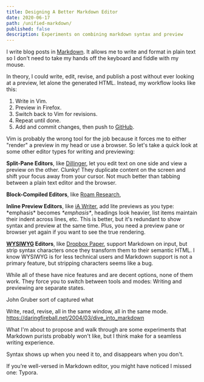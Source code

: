 ```yaml
---
title: Designing A Better Markdown Editor
date: 2020-06-17
path: /unified-markdown/
published: false
description: Experiments on combining markdown syntax and preview
---
```


I write blog posts in [Markdown](https://en.wikipedia.org/wiki/Markdown). It
allows me to write and format in plain text so I don't need to take my hands off
the keyboard and fiddle with my mouse.

In theory, I could write, edit, revise, and publish a post without ever looking
at a preview, let alone the generated HTML. Instead, my workflow looks like
this:

1. Write in Vim.
2. Preview in Firefox.
3. Switch back to Vim for revisions.
4. Repeat until done.
5. Add and commit changes, then push to [GitHub](https://github.com/tmm/www).

Vim is probably the wrong tool for the job because it forces me to either
"render" a preview in my head or use a browser. So let's take a quick look at
some other editor types for writing and previewing:

**Split-Pane Editors**, like [Dillinger](https://dillinger.io), let you edit
text on one side and view a preview on the other. Clunky! They duplicate content
on the screen and shift your focus away from your cursor. Not much better than
tabbing between a plain text editor and the browser.

**Block-Compiled Editors**, like [Roam Research](https://roamresearch.com/),

**Inline Preview Editors**, like [iA Writer](https://ia.net/writer), add lite
previews as you type: \*emphasis\* becomes _\*emphasis\*_, headings look
heavier, list items maintain their indent across lines, etc. This is better, but
it's redundant to show syntax and preview at the same time. Plus, you need a
preview pane or browser yet again if you want to see the true rendering.

**[WYSIWYG](https://en.wikipedia.org/wiki/WYSIWYG) Editors**, like [Dropbox
Paper](https://www.dropbox.com/paper), support Markdown on input, but strip
syntax characters once they transform them to their semantic HTML. I know
WYSIWYG is for less technical users and Markdown support is not a primary
feature, but stripping characters seems like a bug.

While all of these have nice features and are decent options, none of them work.
They force you to switch between tools and modes: Writing and previewing are
separate states.

John Gruber sort of captured what

Write, read, revise, all in the same window, all in the same mode.
https://daringfireball.net/2004/03/dive_into_markdown

What I'm about to propose and walk through are some experiments that Markdown
purists probably won't like, but I think make for a seamless writing experience.

Syntax shows up when you need it to, and disappears when you don't.

If you’re well-versed in Markdown editor, you might have noticed I missed one:
Typora.
